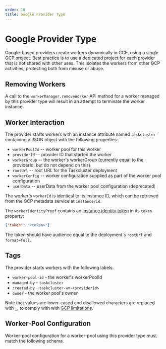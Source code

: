 ```yaml
---
order: 10
title: Google Provider Type
---
```


# Google Provider Type

Google-based providers create workers dynamically in GCE, using a single GCP project.
Best practice is to use a dedicated project for each provider that is not shared with other uses.
This isolates the workers from other GCP activities, protecting both from misuse or abuse.

## Removing Workers

A call to the `workerManager.removeWorker` API method for a worker managed by this provider type will result in an attempt to terminate the worker instance.

## Worker Interaction

The provider starts workers with an instance attribute named `taskcluster` containing a JSON object with the following properties:

* `workerPoolId` -- worker pool for this worker
* `providerId` -- provider ID that started the worker
* `workerGroup` -- the worker's workerGroup (currently equal to the providerId, but do not depend on this)
* `rootUrl` -- root URL for the Taskcluster deployment
* `workerConfig` -- worker configuration supplied as part of the worker pool configuration
* `userData` -- userData from the worker pool configuration (deprecated)

The worker's `workerId` is identical to its instance ID, which can be retrieved from the GCP metadata service at `instance/id`.

The `workerIdentityProof` contains an [instance identity token](https://cloud.google.com/compute/docs/instances/verifying-instance-identity) in its `token` property:

```json
{"token": "<token>"}
```

The token should have audience equal to the deployment's `rootUrl` and `format=full`.

## Tags

The provider starts workers with the following labels.

 * `worker-pool-id` - the worker's workerPoolId
 * `managed-by` - `taskcluster`
 * `created-by` - `taskcluster-wm-<providerId>`
 * `owner` - the worker pool's owner

Note that values are lower-cased and disallowed characters are replaced with `_`, to comply with with [GCP limitations](https://cloud.google.com/resource-manager/docs/creating-managing-labels).

## Worker-Pool Configuration

Worker-pool configuration for a worker-pool using this provider type must match the following schema.

<SchemaTable schema="/schemas/worker-manager/v1/config-google.json#" />
